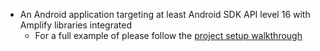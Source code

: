 * An Android application targeting at least Android SDK API level 16 with Amplify libraries integrated
    * For a full example of please follow the [project setup walkthrough](/lib/project-setup/create-application)
